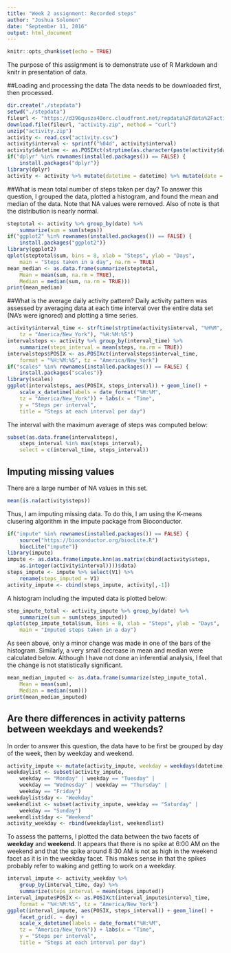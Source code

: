 ```yaml
---
title: "Week 2 assignment: Recorded steps"
author: "Joshua Solomon"
date: "September 11, 2016"
output: html_document
---
```


```r
knitr::opts_chunk$set(echo = TRUE)
```

The purpose of this assignment is to demonstrate use of R Markdown and knitr in presentation of data.

##Loading and processing the data
The data needs to be downloaded first, then processed.
```r
dir.create("./stepdata")
setwd("./stepdata")
fileurl <- "https://d396qusza40orc.cloudfront.net/repdata%2Fdata%2Factivity.zip"
download.file(fileurl, "activity.zip", method = "curl")
unzip("activity.zip")
activity <- read.csv("activity.csv")
activity$interval <- sprintf("%04d", activity$interval)
activity$datetime <- as.POSIXct(strptime(as.character(paste(activity$date, activity$interval)), "%Y-%m-%d %H%M", tz = "America/New_York"))
if("dplyr" %in% rownames(installed.packages()) == FALSE) {
    install.packages("dplyr")}
library(dplyr)
activity <- activity %>% mutate(datetime = datetime) %>% mutate(date = as.Date(as.character(date), "%Y-%m-%d"))
```

##What is mean total number of steps taken per day?
To answer this question, I grouped the data, plotted a histogram, and found the mean and median of the data.  Note that NA values were removed.  Also of note is that the distribution is nearly normal.
```r
steptotal <- activity %>% group_by(date) %>%
    summarize(sum = sum(steps))
if("ggplot2" %in% rownames(installed.packages()) == FALSE) {
    install.packages("ggplot2")}
library(ggplot2)
qplot(steptotal$sum, bins = 8, xlab = "Steps", ylab = "Days", 
    main = "Steps taken in a day", na.rm = TRUE)
mean_median <- as.data.frame(summarize(steptotal, 
    Mean = mean(sum, na.rm = TRUE), 
    Median = median(sum, na.rm = TRUE)))
print(mean_median)
```

##What is the average daily activity pattern?
Daily activity pattern was assessed by averaging data at each time interval over the entire data set (NA's were ignored) and plotting a time series.
```r
activity$interval_time <- strftime(strptime(activity$interval, "%H%M",
    tz = "America/New_York"), "%H:%M:%S")
intervalsteps <- activity %>% group_by(interval_time) %>%
    summarize(steps_interval = mean(steps, na.rm = TRUE))
intervalsteps$POSIX <- as.POSIXct(intervalsteps$interval_time, 
    format = "%H:%M:%S", tz = "America/New_York")
if("scales" %in% rownames(installed.packages()) == FALSE) {
    install.packages("scales")}
library(scales)
ggplot(intervalsteps, aes(POSIX, steps_interval)) + geom_line() +
    scale_x_datetime(labels = date_format("%H:%M", 
    tz = "America/New_York")) + labs(x = "Time", 
    y = "Steps per interval", 
    title = "Steps at each interval per day")
```

The interval with the maximum average of steps was computed below:
```r
subset(as.data.frame(intervalsteps), 
    steps_interval %in% max(steps_interval), 
    select = c(interval_time, steps_interval))
```

## Imputing missing values
There are a large number of NA values in this set.
```r
mean(is.na(activity$steps))
```

Thus, I am imputing missing data.  To do this, I am using the K-means clusering algorithm in the impute package from Bioconductor.
```r
if("impute" %in% rownames(installed.packages()) == FALSE) {
    source("https://bioconductor.org/biocLite.R")
    biocLite("impute")}
library(impute)
impute <- as.data.frame(impute.knn(as.matrix(cbind(activity$steps,
    as.integer(activity$interval))))$data)
steps_impute <- impute %>% select(V1) %>% 
    rename(steps_imputed = V1)
activity_impute <- cbind(steps_impute, activity[,-1])
```

A histogram including the imputed data is plotted below:
```r
step_impute_total <- activity_impute %>% group_by(date) %>%
    summarize(sum = sum(steps_imputed))
qplot(step_impute_total$sum, bins = 8, xlab = "Steps", ylab = "Days", 
    main = "Imputed steps taken in a day")
```

As seen above, only a minor change was made in one of the bars of the histogram.  Similarly, a very small decrease in mean and median were calculated below.  Although I have not done an inferential analysis, I feel that the change is not statistically significant.
```r
mean_median_imputed <- as.data.frame(summarize(step_impute_total, 
    Mean = mean(sum), 
    Median = median(sum)))
print(mean_median_imputed)
```

## Are there differences in activity patterns between weekdays and weekends?
In order to answer this question, the data have to be first be grouped by day of the week, then by weekday and weekend.
```r
activity_impute <- mutate(activity_impute, weekday = weekdays(datetime))
weekdaylist <- subset(activity_impute, 
    weekday == "Monday" | weekday == "Tuesday" | 
    weekday == "Wednesday" | weekday == "Thursday" | 
    weekday == "Friday")
weekdaylist$day <- "Weekday"
weekendlist <- subset(activity_impute, weekday == "Saturday" |
    weekday == "Sunday")
weekendlist$day <- "Weekend"
activity_weekday <- rbind(weekdaylist, weekendlist)
```

To assess the patterns, I plotted the data between the two facets of **weekday** and **weekend**.  It appears that there is no spike at 6:00 AM on the weekend and that the spike around 8:30 AM is not as high in the weekend facet as it is in the weekday facet.  This makes sense in that the spikes probably refer to waking and getting to work on a weekday.
```r
interval_impute <- activity_weekday %>% 
    group_by(interval_time, day) %>%
    summarize(steps_interval = mean(steps_imputed))
interval_impute$POSIX <- as.POSIXct(interval_impute$interval_time, 
    format = "%H:%M:%S", tz = "America/New_York")
ggplot(interval_impute, aes(POSIX, steps_interval)) + geom_line() + 
    facet_grid(. ~ day) +
    scale_x_datetime(labels = date_format("%H:%M", 
    tz = "America/New_York")) + labs(x = "Time", 
    y = "Steps per interval", 
    title = "Steps at each interval per day")
```